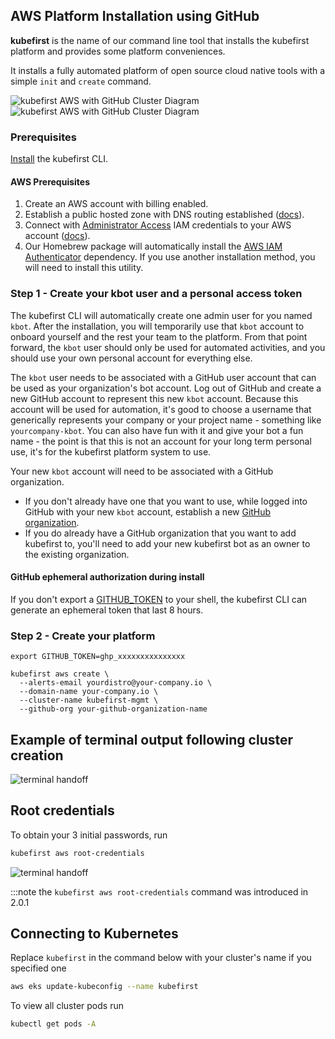## AWS Platform Installation using GitHub

**kubefirst** is the name of our command line tool that installs the kubefirst platform and provides some platform conveniences.

It installs a fully automated platform of open source cloud native tools with a simple `init` and `create` command.

![kubefirst AWS with GitHub Cluster Diagram](@site/docs/img/aws/github/installation-diagram-light.png#light-mode)![kubefirst AWS with GitHub Cluster Diagram](@site/docs/img/aws/github/installation-diagram-dark.png#dark-mode)

### Prerequisites

[Install](../../overview.md#install-the-kubefirst-cli) the kubefirst CLI.

#### AWS Prerequisites

1. Create an AWS account with billing enabled.
2. Establish a public hosted zone with DNS routing established ([docs](https://docs.aws.amazon.com/Route53/latest/DeveloperGuide/AboutHZWorkingWith.html)).
3. Connect with [Administrator Access](https://console.aws.amazon.com/iam/home?#/policies/arn:aws:iam::aws:policy/AdministratorAccessserviceLevelSummary) IAM credentials to your AWS account ([docs](https://docs.aws.amazon.com/general/latest/gr/aws-sec-cred-types.html#access-keys-and-secret-access-keys)).
4. Our Homebrew package will automatically install the [AWS IAM Authenticator](https://docs.aws.amazon.com/eks/latest/userguide/install-aws-iam-authenticator.html) dependency. If you use another installation method, you will need to install this utility.

### Step 1 - Create your kbot user and a personal access token

The kubefirst CLI will automatically create one admin user for you named `kbot`. After the installation, you will temporarily use that `kbot` account to onboard yourself and the rest your team to the platform. From that point forward, the `kbot` user should only be used for automated activities, and you should use your own personal account for everything else.

The `kbot` user needs to be associated with a GitHub user account that can be used as your organization's bot account. Log out of GitHub and create a new GitHub account to represent this new `kbot` account. Because this account will be used for automation, it's good to choose a username that generically represents your company or your project name - something like `yourcompany-kbot`. You can also have fun with it and give your bot a fun name - the point is that this is not an account for your long term personal use, it's for the kubefirst platform system to use.

Your new `kbot` account will need to be associated with a GitHub organization.

- If you don't already have one that you want to use, while logged into GitHub with your new `kbot` account, establish a new [GitHub organization](https://docs.github.com/en/organizations/collaborating-with-groups-in-organizations/creating-a-new-organization-from-scratch).
- If you do already have a GitHub organization that you want to add kubefirst to, you'll need to add your new kubefirst bot as an owner to the existing organization.

#### GitHub ephemeral authorization during install

If you don't export a [GITHUB_TOKEN](@site/docs/aws/advanced/git-auth.mdx) to your shell, the kubefirst CLI can generate an ephemeral token that last 8 hours.

### Step 2 - Create your platform

```shell
export GITHUB_TOKEN=ghp_xxxxxxxxxxxxxxx

kubefirst aws create \
  --alerts-email yourdistro@your-company.io \
  --domain-name your-company.io \
  --cluster-name kubefirst-mgmt \
  --github-org your-github-organization-name
```

## Example of terminal output following cluster creation

![terminal handoff](@site/docs/img/aws/github/handoff-screen.png)

## Root credentials

To obtain your 3 initial passwords, run

```bash
kubefirst aws root-credentials
```

![terminal handoff](@site/docs/img/common/kubefirst/root-credentials.png)

:::note the `kubefirst aws root-credentials` command was introduced in 2.0.1

## Connecting to Kubernetes

Replace `kubefirst` in the command below with your cluster's name if you specified one

```bash
aws eks update-kubeconfig --name kubefirst
```

To view all cluster pods run

```bash
kubectl get pods -A
```